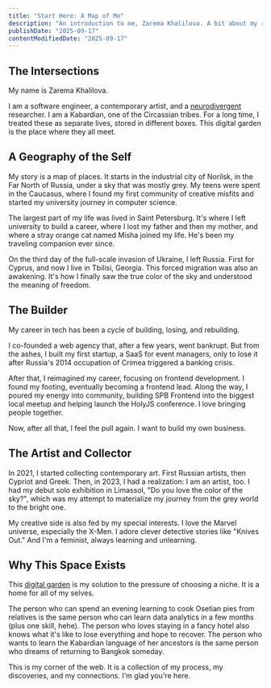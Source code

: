 ```yaml
---
title: "Start Here: A Map of Me"
description: "An introduction to me, Zarema Khalilova. A bit about my roots, my journey through tech and art, and why this digital garden exists."
publishDate: "2025-09-17"
contentModifiedDate: "2025-09-17"
---
```


## The Intersections

My name is Zarema Khalilova.

I am a software engineer, a contemporary artist, and a [neurodivergent](/feed/neurodivergent-glossary/#neurodivergence-nd) researcher. I am a Kabardian, one of the Circassian tribes. For a long time, I treated these as separate lives, stored in different boxes. This digital garden is the place where they all meet.

## A Geography of the Self

My story is a map of places. It starts in the industrial city of Norilsk, in the Far North of Russia, under a sky that was mostly grey. My teens were spent in the Caucasus, where I found my first community of creative misfits and started my university journey in computer science.

The largest part of my life was lived in Saint Petersburg. It's where I left university to build a career, where I lost my father and then my mother, and where a stray orange cat named Misha joined my life. He's been my traveling companion ever since.

On the third day of the full-scale invasion of Ukraine, I left Russia. First for Cyprus, and now I live in Tbilisi, Georgia. This forced migration was also an awakening. It's how I finally saw the true color of the sky and understood the meaning of freedom.

## The Builder

My career in tech has been a cycle of building, losing, and rebuilding.

I co-founded a web agency that, after a few years, went bankrupt. But from the ashes, I built my first startup, a SaaS for event managers, only to lose it after Russia's 2014 occupation of Crimea triggered a banking crisis.

After that, I reimagined my career, focusing on frontend development. I found my footing, eventually becoming a frontend lead. Along the way, I poured my energy into community, building SPB Frontend into the biggest local meetup and helping launch the HolyJS conference. I love bringing people together.

Now, after all that, I feel the pull again. I want to build my own business.

## The Artist and Collector

In 2021, I started collecting contemporary art. First Russian artists, then Cypriot and Greek. Then, in 2023, I had a realization: I am an artist, too. I had my debut solo exhibition in Limassol, "Do you love the color of the sky?", which was my attempt to materialize my journey from the grey world to the bright one.

My creative side is also fed by my special interests. I love the Marvel universe, especially the X-Men. I adore clever detective stories like "Knives Out." And I'm a feminist, always learning and unlearning.

## Why This Space Exists

This [digital garden](/feed/my-first-post/) is my solution to the pressure of choosing a niche. It is a home for all of my selves.

The person who can spend an evening learning to cook Osetian pies from relatives is the same person who can learn data analytics in a few months (plus one skill, hehe). The person who loves staying in a fancy hotel also knows what it's like to lose everything and hope to recover. The person who wants to learn the Kabardian language of her ancestors is the same person who dreams of returning to Bangkok someday.

This is my corner of the web. It is a collection of my process, my discoveries, and my connections. I'm glad you're here.
